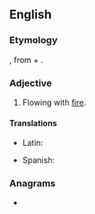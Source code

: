 ==English==

===Etymology===
{{der|en|la|ignifluus}}, from {{m|la|ignis||fire}} + {{m|la|fluere||to flow}}.

===Adjective===
{{en-adj|-}}

# {{lb|en|obsolete}} Flowing with [[fire]].
#: {{rfquotek|Cockerman}}

====Translations====
{{trans-top|flowing with fire}}
* Latin: {{t|la|ignifluus}}
{{trans-mid}}
* Spanish: {{t|es|ignífluo}}
{{trans-bottom}}

===Anagrams===
* {{anagrams|en|a=fgiilnosuu|fuliginous}}